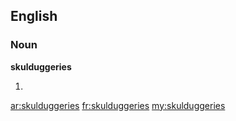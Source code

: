 ==English==

===Noun===
'''skulduggeries'''

# {{plural of|[[skulduggery]]}}

[[ar:skulduggeries]]
[[fr:skulduggeries]]
[[my:skulduggeries]]